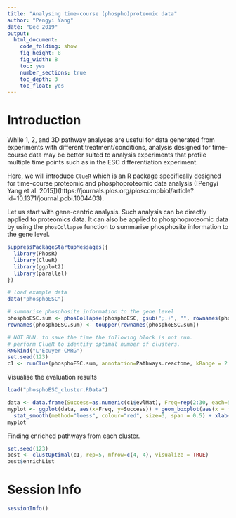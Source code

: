 ```yaml
---
title: "Analysing time-course (phospho)proteomic data"
author: "Pengyi Yang"
date: "Dec 2019"
output:
  html_document:
    code_folding: show
    fig_height: 8
    fig_width: 8
    toc: yes
    number_sections: true
    toc_depth: 3
    toc_float: yes
---
```


# Introduction

While 1, 2, and 3D pathway analyses are useful for data generated from experiments with different treatment/conditions, analysis designed for time-course data may be better suited to analysis experiments that profile multiple time points such as in the ESC differentiation experiment.

Here, we will introduce `ClueR` which is an R package specifically designed for time-course proteomic and phosphoproteomic data analysis ([Pengyi Yang et al. 2015])(https://journals.plos.org/ploscompbiol/article?id=10.1371/journal.pcbi.1004403).

Let us start with gene-centric analysis. Such analysis can be directly applied to proteomics data. It can also be applied to phosphoproteomic data by using the `phosCollapse` function to summarise phosphosite information to the gene level.

```r
suppressPackageStartupMessages({
  library(PhosR)
  library(ClueR)
  library(ggplot2)
  library(parallel)
})
```

```r
# load example data
data("phosphoESC")

# summarise phosphosite information to the gene level
phosphoESC.sum <- phosCollapse(phosphoESC, gsub(";.+", "", rownames(phosphoESC)), stat = apply(abs(phosphoESC), 1, max), by = "max")
rownames(phosphoESC.sum) <- toupper(rownames(phosphoESC.sum))
```

```r
# NOT RUN. to save the time the following block is not run.
# perform ClueR to identify optimal number of clusters.
RNGkind("L'Ecuyer-CMRG")
set.seed(123)
c1 <- runClue(phosphoESC.sum, annotation=Pathways.reactome, kRange = 2:30, rep = 5, effectiveSize = c(5, 100), pvalueCutoff = 0.05, alpha = 0.5)
```

Visualise the evaluation results

```r
load("phosphoESC_cluster.RData")

data <- data.frame(Success=as.numeric(c1$evlMat), Freq=rep(2:30, each=5))
myplot <- ggplot(data, aes(x=Freq, y=Success)) + geom_boxplot(aes(x = factor(Freq), fill="gray"))+
  stat_smooth(method="loess", colour="red", size=3, span = 0.5) + xlab("# of cluster")+ ylab("Enrichment score")+theme_classic()
myplot
```

Finding enriched pathways from each cluster.

```r
set.seed(123)
best <- clustOptimal(c1, rep=5, mfrow=c(4, 4), visualize = TRUE)
best$enrichList
```



# Session Info
```r
sessionInfo()
```




